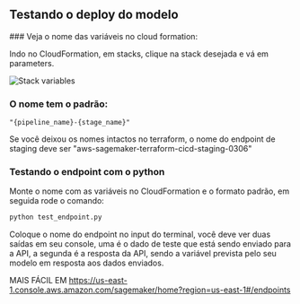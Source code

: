 
## Testando o deploy do modelo

<Steps>
### Veja o nome das variáveis no cloud formation:

Indo no CloudFormation, em stacks, clique na stack desejada e vá em parameters.

![Stack variables](/stage_project_name.png)


### O nome tem o padrão:

```
"{pipeline_name}-{stage_name}"
```

<Callout type='info'>
Se você deixou os nomes intactos no terraform, o nome do endpoint de staging deve ser "aws-sagemaker-terraform-cicd-staging-0306"
</Callout>

### Testando o endpoint com o python

Monte o nome com as variáveis no CloudFormation e o formato padrão, em seguida rode o comando:

```sh
python test_endpoint.py
```
Coloque o nome do endpoint no input do terminal, você deve ver duas saídas em seu console, uma é o dado de teste que está sendo enviado para a API, a segunda é a resposta da API, sendo a variável prevista pelo seu modelo em resposta aos dados enviados.

</Steps>

MAIS FÁCIL EM https://us-east-1.console.aws.amazon.com/sagemaker/home?region=us-east-1#/endpoints
